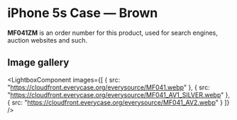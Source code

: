 
# iPhone 5s Case — Brown

<Callout type='info' emoji='👉🏻'>**MF041ZM** is an order number for this product, used for search engines, auction websites and such.</Callout>

## Image gallery

<LightboxComponent
    images={[
      {
        src: "https://cloudfront.everycase.org/everysource/MF041.webp"
      },
      {
        src: "https://cloudfront.everycase.org/everysource/MF041_AV1_SILVER.webp"
      },
      {
        src: "https://cloudfront.everycase.org/everysource/MF041_AV2.webp"
      }
    ]}
  />
